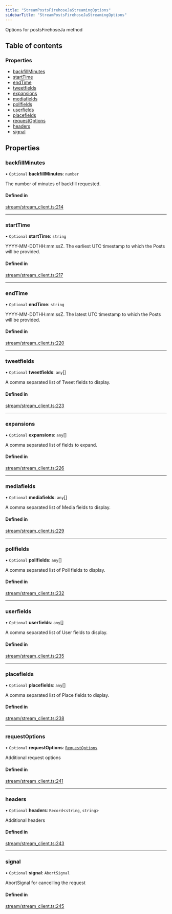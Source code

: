 ```yaml
---
title: "StreamPostsFirehoseJaStreamingOptions"
sidebarTitle: "StreamPostsFirehoseJaStreamingOptions"
---
```


Options for postsFirehoseJa method

## Table of contents

### Properties

- [backfillMinutes](/xdks/typescript/reference/interfaces/StreamPostsFirehoseJaStreamingOptions#backfillminutes)
- [startTime](/xdks/typescript/reference/interfaces/StreamPostsFirehoseJaStreamingOptions#starttime)
- [endTime](/xdks/typescript/reference/interfaces/StreamPostsFirehoseJaStreamingOptions#endtime)
- [tweetfields](/xdks/typescript/reference/interfaces/StreamPostsFirehoseJaStreamingOptions#tweetfields)
- [expansions](/xdks/typescript/reference/interfaces/StreamPostsFirehoseJaStreamingOptions#expansions)
- [mediafields](/xdks/typescript/reference/interfaces/StreamPostsFirehoseJaStreamingOptions#mediafields)
- [pollfields](/xdks/typescript/reference/interfaces/StreamPostsFirehoseJaStreamingOptions#pollfields)
- [userfields](/xdks/typescript/reference/interfaces/StreamPostsFirehoseJaStreamingOptions#userfields)
- [placefields](/xdks/typescript/reference/interfaces/StreamPostsFirehoseJaStreamingOptions#placefields)
- [requestOptions](/xdks/typescript/reference/interfaces/StreamPostsFirehoseJaStreamingOptions#requestoptions)
- [headers](/xdks/typescript/reference/interfaces/StreamPostsFirehoseJaStreamingOptions#headers)
- [signal](/xdks/typescript/reference/interfaces/StreamPostsFirehoseJaStreamingOptions#signal)

## Properties

### backfillMinutes

• `Optional` **backfillMinutes**: `number`

The number of minutes of backfill requested.

#### Defined in

[stream/stream_client.ts:214](https://github.com/xdevplatform/xdk/blob/298ca9350d035e40e7c8ee0753c50052819a41e2/xdk/typescript/src/stream/stream_client.ts#L214)

___

### startTime

• `Optional` **startTime**: `string`

YYYY-MM-DDTHH:mm:ssZ. The earliest UTC timestamp to which the Posts will be provided.

#### Defined in

[stream/stream_client.ts:217](https://github.com/xdevplatform/xdk/blob/298ca9350d035e40e7c8ee0753c50052819a41e2/xdk/typescript/src/stream/stream_client.ts#L217)

___

### endTime

• `Optional` **endTime**: `string`

YYYY-MM-DDTHH:mm:ssZ. The latest UTC timestamp to which the Posts will be provided.

#### Defined in

[stream/stream_client.ts:220](https://github.com/xdevplatform/xdk/blob/298ca9350d035e40e7c8ee0753c50052819a41e2/xdk/typescript/src/stream/stream_client.ts#L220)

___

### tweetfields

• `Optional` **tweetfields**: `any`[]

A comma separated list of Tweet fields to display.

#### Defined in

[stream/stream_client.ts:223](https://github.com/xdevplatform/xdk/blob/298ca9350d035e40e7c8ee0753c50052819a41e2/xdk/typescript/src/stream/stream_client.ts#L223)

___

### expansions

• `Optional` **expansions**: `any`[]

A comma separated list of fields to expand.

#### Defined in

[stream/stream_client.ts:226](https://github.com/xdevplatform/xdk/blob/298ca9350d035e40e7c8ee0753c50052819a41e2/xdk/typescript/src/stream/stream_client.ts#L226)

___

### mediafields

• `Optional` **mediafields**: `any`[]

A comma separated list of Media fields to display.

#### Defined in

[stream/stream_client.ts:229](https://github.com/xdevplatform/xdk/blob/298ca9350d035e40e7c8ee0753c50052819a41e2/xdk/typescript/src/stream/stream_client.ts#L229)

___

### pollfields

• `Optional` **pollfields**: `any`[]

A comma separated list of Poll fields to display.

#### Defined in

[stream/stream_client.ts:232](https://github.com/xdevplatform/xdk/blob/298ca9350d035e40e7c8ee0753c50052819a41e2/xdk/typescript/src/stream/stream_client.ts#L232)

___

### userfields

• `Optional` **userfields**: `any`[]

A comma separated list of User fields to display.

#### Defined in

[stream/stream_client.ts:235](https://github.com/xdevplatform/xdk/blob/298ca9350d035e40e7c8ee0753c50052819a41e2/xdk/typescript/src/stream/stream_client.ts#L235)

___

### placefields

• `Optional` **placefields**: `any`[]

A comma separated list of Place fields to display.

#### Defined in

[stream/stream_client.ts:238](https://github.com/xdevplatform/xdk/blob/298ca9350d035e40e7c8ee0753c50052819a41e2/xdk/typescript/src/stream/stream_client.ts#L238)

___

### requestOptions

• `Optional` **requestOptions**: [`RequestOptions`](/xdks/typescript/reference/interfaces/RequestOptions)

Additional request options

#### Defined in

[stream/stream_client.ts:241](https://github.com/xdevplatform/xdk/blob/298ca9350d035e40e7c8ee0753c50052819a41e2/xdk/typescript/src/stream/stream_client.ts#L241)

___

### headers

• `Optional` **headers**: `Record`\<`string`, `string`\>

Additional headers

#### Defined in

[stream/stream_client.ts:243](https://github.com/xdevplatform/xdk/blob/298ca9350d035e40e7c8ee0753c50052819a41e2/xdk/typescript/src/stream/stream_client.ts#L243)

___

### signal

• `Optional` **signal**: `AbortSignal`

AbortSignal for cancelling the request

#### Defined in

[stream/stream_client.ts:245](https://github.com/xdevplatform/xdk/blob/298ca9350d035e40e7c8ee0753c50052819a41e2/xdk/typescript/src/stream/stream_client.ts#L245)
